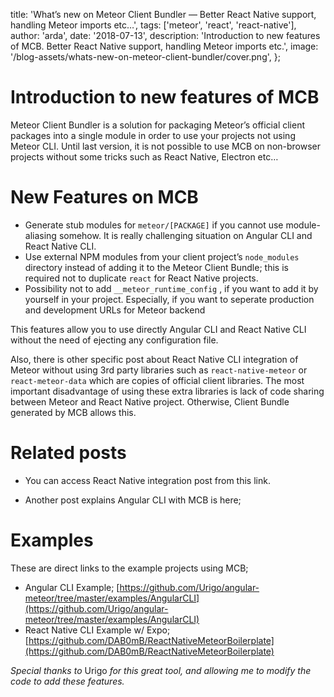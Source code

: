 
  title:
    'What’s new on Meteor Client Bundler — Better React Native support, handling Meteor imports etc…',
  tags: ['meteor', 'react', 'react-native'],
  author: 'arda',
  date: '2018-07-13',
  description:
    'Introduction to new features of MCB. Better React Native support, handling Meteor imports etc.',
  image: '/blog-assets/whats-new-on-meteor-client-bundler/cover.png',
};


# Introduction to new features of MCB

Meteor Client Bundler is a solution for packaging Meteor’s official client packages into a single module in order to use your projects not using Meteor CLI.
Until last version, it is not possible to use MCB on non-browser projects without some tricks such as React Native, Electron etc…

# New Features on MCB

- Generate stub modules for `meteor/[PACKAGE]` if you cannot use module-aliasing somehow. It is really challenging situation on Angular CLI and React Native CLI.
- Use external NPM modules from your client project’s `node_modules` directory instead of adding it to the Meteor Client Bundle; this is required not to duplicate `react` for React Native projects.
- Possibility not to add `__meteor_runtime_config` , if you want to add it by yourself in your project. Especially, if you want to seperate production and development URLs for Meteor backend

This features allow you to use directly Angular CLI and React Native CLI without the need of ejecting any configuration file.

Also, there is other specific post about React Native CLI integration of Meteor without using 3rd party libraries such as `react-native-meteor` or `react-meteor-data` which are copies of official client libraries. The most important disadvantage of using these extra libraries is lack of code sharing between Meteor and React Native project. Otherwise, Client Bundle generated by MCB allows this.

# Related posts

- You can access React Native integration post from this link.

<LinkPreview link="/blog/connecting-react-native-and-meteor" />

- Another post explains Angular CLI with MCB is here;

<LinkPreview link="/blog/angular-cli-meteor-no-eject" />

# Examples

These are direct links to the example projects using MCB;

- Angular CLI Example; [https://github.com/Urigo/angular-meteor/tree/master/examples/AngularCLI](https://github.com/Urigo/angular-meteor/tree/master/examples/AngularCLI)
- React Native CLI Example w/ Expo; [https://github.com/DAB0mB/ReactNativeMeteorBoilerplate](https://github.com/DAB0mB/ReactNativeMeteorBoilerplate)

_Special thanks to_ Urigo _for this great tool, and allowing me to modify the code to add these features._
